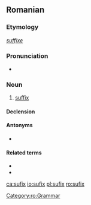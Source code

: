 ==Romanian==

===Etymology===
{{etyl|fr|ro}} ''[[suffixe]]''

===Pronunciation===
* {{IPA|[su'fiks]|lang=ro}}

===Noun===
{{ro-noun-old|gend=n|pl=sufixe}}

# [[suffix]]

====Declension====
{{ro-noun-n|pl=sufixe|def=sufixul}}

====Antonyms====
* {{l|ro|prefix}}

====Related terms====
* {{l|ro|afix}}
* {{l|ro|infix}}

[[Category:ro:Grammar]]

[[ca:sufix]]
[[io:sufix]]
[[pl:sufix]]
[[ro:sufix]]